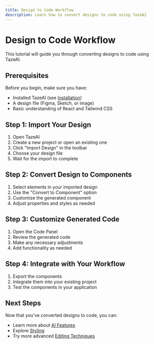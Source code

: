 ```yaml
---
title: Design to Code Workflow
description: Learn how to convert designs to code using TazeAI
---
```


# Design to Code Workflow

This tutorial will guide you through converting designs to code using TazeAI.

## Prerequisites

Before you begin, make sure you have:

- Installed TazeAI (see [Installation](/docs/getting-started/installation))
- A design file (Figma, Sketch, or image)
- Basic understanding of React and Tailwind CSS

## Step 1: Import Your Design

1. Open TazeAI
2. Create a new project or open an existing one
3. Click "Import Design" in the toolbar
4. Choose your design file
5. Wait for the import to complete

## Step 2: Convert Design to Components

1. Select elements in your imported design
2. Use the "Convert to Component" option
3. Customize the generated component
4. Adjust properties and styles as needed

## Step 3: Customize Generated Code

1. Open the Code Panel
2. Review the generated code
3. Make any necessary adjustments
4. Add functionality as needed

## Step 4: Integrate with Your Workflow

1. Export the components
2. Integrate them into your existing project
3. Test the components in your application

## Next Steps

Now that you've converted designs to code, you can:

- Learn more about [AI Features](/docs/user-guide/ai-features)
- Explore [Styling](/docs/user-guide/styling)
- Try more advanced [Editing Techniques](/docs/user-guide/editing-projects)
